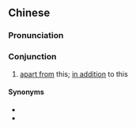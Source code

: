 ==Chinese==
{{zh-forms}}

===Pronunciation===
{{zh-pron
|m=chúcǐ'érwài
|c=ceoi4 ci2 ji4 ngoi6
|cat=con
}}

===Conjunction===
{{zh-con}}

# [[apart from]] this; [[in addition]] to this

====Synonyms====
* {{zh-l|除此以外}}
* {{zh-l|除此之外}}
